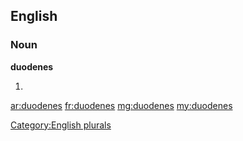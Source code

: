 ==English==

===Noun===
'''duodenes'''

# {{plural of|[[duodene]]}}

[[Category:English plurals]]

[[ar:duodenes]]
[[fr:duodenes]]
[[mg:duodenes]]
[[my:duodenes]]